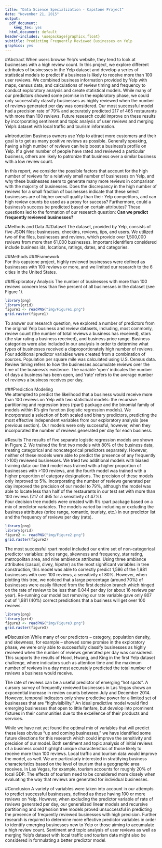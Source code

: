 ```yaml
---
title: "Data Science Specialization - Capstone Project"
date: "November 21, 2015"
output:
  pdf_document:
    keep_tex: yes
  html_document: default
header-includes: \usepackage{graphicx,float}
subtitle: Predicting Frequently Reviewed Businesses on Yelp
graphics: yes
---
```


#Abstract
When users browse Yelp's website, they tend to look at businesses with a high review count. In this project, we explore different attributes of businesses in the Yelp dataset and develop a series of statistical models to predict if a business is likely to receive more than 100 user reviews. We combined business information provided by Yelp with maps, census data, and calculations of review timing and frequency to conduct exploratory analysis and create statistical models. While many of our predictors showed some promise in the exploratory phase, we could only successfully classify businesses as highly reviewed when the number of reviews generated per day was considered. Our most successful model had a precision rate of 79% and accurately predicted 217 of 465 restaurants with more than 100 reviews. Future research could improve on these results by incorporating sentiment and topic analysis of user reviews and merging Yelp's dataset with local traffic and tourism information.

#Introduction
Business owners use Yelp to attract more customers and their goal is to get as many positive reviews as possible. Generally speaking, having a high number of reviews can help boost a business's profile on Yelp. If a given number of people have rated and reviewed a particular business, others are likely to patronize that business over a similar business with a low review count.

In this report, we consider the possible factors that account for the high number of reviews for a relatively small number of businesses on Yelp, and why these businesses seem to generate many more reviews in comparison with the majority of businesses. Does the discrepancy in the high number of reviews for a small fraction of businesses indicate that these select businesses are of higher overall quality than their Yelp competitors, and can high review counts be used as a proxy for success? Furthermore, could a business's success be predicted based on certain attributes? These questions led to the formation of our research question: **Can we predict frequently reviewed businesses?**

#Methods and Data
##Dataset
The dataset, provided by Yelp, consists of five JSON files: businesses, checkins, reviews, tips, and users. We utilized two of the files, businesses and reviews, which provide over 1,500,000 reviews from more than 61,000 businesses. Important identifiers considered include business ids, locations, ratings, dates, and categories.

##Methods
###Framework  
For this capstone project, highly reviewed businesses were defined as businesses with 100 reviews or more, and we limited our research to the 6 cities in the United States.

###Exploratory Analysis
The number of businesses with more than 100 reviews concern less than five percent of all businesses in the dataset (see Figure 1).

```r
library(png)
library(grid)
figure1 <- readPNG("img/Figure1.png")
grid.raster(figure1)
```

To answer our research question, we explored a number of predictors from the original Yelp business and review datasets, including, most commonly, review count (the number of total reviews a business has received), stars (the star rating a business received), and business price range. Business categories were also included in our analysis in order to determine what types of businesses received a disproportionately high number of reviews. Four additional predictor variables were created from a combination of sources. Population per square mile was calculated using U.S. Census data. Review timing refers to how the businesses accumulate reviews over the time of the business's existence. The variable 'open' indicates the number of days a business has been open, and 'rate' refers to the average number of reviews a business receives per day.

###Prediction Modeling  
We attempted to predict the likelihood that a business would receive more than 100 reviews on Yelp with two statistical models: the recursive partitioning and regression trees (rpart) package and the binomial family of models within R's glm function (logistic regression models). We incorporated a selection of both scaled and binary predictors, predicting the most effective independent variables from our exploratory analysis (see previous section). Our models were only successful, however, when they incorporated the number of reviews generated per day for each business.

#Results
The results of five separate logistic regression models are shown in Figure 2. We trained the first two models with 80% of the business data, treating categorical and noncategorical predictors separately. However, neither of these models were able to predict the presence of any frequently (>100) reviewed businesses. We tried two additional models with biased training data: our third model was trained with a higher proportion of businesses with >100 reviews, and the fourth model was trained with a higher proportion of category designations. The precision of these models only improved to 5%. Incorporating the number of reviews generated per day improved the precision of our model to 79%, although the model was able to locate less than half of the restaurants in our test set with more than 100 reviews (217 of 465 for a sensitivity of 47%).  
Four decision tree models were created with R's rpart package based on a mix of predictor variables. The models varied by including or excluding the business attributes (price range, romantic, touristy, etc.) in our predictor list and the frequency of reviews per day (rate).

```r
library(png)
library(grid)
figure2 <- readPNG("img/Figure2.png")
grid.raster(figure2)
```

The most successful rpart model included our entire set of non-categorical predictor variables: price range, skewness and frequency, star rating, metropolitan area, and nine ambience attributes. Using three ambiance attributes (casual, divey, hipster) as the most significant variables in tree construction, this model was able to correctly predict 1,596 of the 1,981 businesses with over 100 reviews, a sensitivity of 80%. However, when plotting this tree, we noticed that a large percentage (around 70%) of businesses were easily filtered from the first decision branch which hinged on the rate of review to be less than 0.044 per day (or about 16 reviews per year). Re-running our model but removing our rate variable gave only 807 out of 1,981 (40%) correct predictions that a business will get over 100 reviews.

```r
library(png)
library(grid)
figure3 <- readPNG("img/Figure3.png")
grid.raster(figure3)
```

#Discussion 
While many of our predictors -- category, population density, and skewness, for example -- showed
some promise in the exploratory phase, we were only able to successfully classify businesses as highly reviewed when the number of reviews generated per day was considered. This supports the results of Hood, Hwang, and King in the first Yelp dataset challenge, where indicators such as attention time and the maximum number of reviews in a day most accurately predicted the total number of reviews a business would receive. 

The rate of reviews can be a useful predictor of emerging "hot spots". A cursory survey of frequently reviewed businesses in Las Vegas shows an exponential increase in review counts between July and December 2014. However, temporal indicators only show predictive power for a limited set of businesses that are "highvisibility." An ideal predictive model would find emerging businesses that open to little fanfare, but develop into prominent fixtures in their communities due to the excellence of their products and services.

While we have not yet found the optimal mix of variables that will predict these less obvious "up and coming businesses," we have identified some future directions for this research which could improve the sensitivity and precision of our model. Both sentiment and topic analysis of initial reviews of a business could highlight unique characteristics of those likely to receive more than 100 reviews. Local traffic and tourism data would improve the model, as well. We are particularly interested in stratifying business characteristics based on the level of tourism that a geographic area receives. In Las Vegas, for example, tourism accounts for roughly 20% of local GDP. The effects of tourism need to be considered more closely when evaluating the way that reviews are generated for individual businesses.

#Conclusion
A variety of variables were taken into account in our attempts to predict successful businesses, defined as those having 100 or more reviews on Yelp. However, when excluding the predictor variable of rate of reviews generated per day, our generalized linear models and recursive partitioning and regression tree models proved unsuccessful in predicting the presence of frequently reviewed businesses with high precision. Further research is required to determine more effective predictor variables in order to identify emerging businesses new to Yelp or those aiming to accumulate a high review count. Sentiment and topic analysis of user reviews as well as merging Yelp's dataset with local traffic and tourism data might also be considered in formulating a better predictor model.